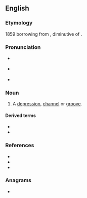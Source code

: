 ==English==
{{wp|dab=vallecula}}

===Etymology===
1859 borrowing from {{bor|en|LL.|vallecula||a little valley, glen, dell}}, diminutive of {{m|la|vallis||a valley, vale}}.

===Pronunciation===
* {{a|RP}} {{IPA|en|/vaˈlɛk.jʊl.ə/}}
* {{a|GA}} {{IPA|en|/væˈlɛk.jəl.ə/|/vəˈlɛk.jəl.ə/}}
* {{rhymes|en|ɛkjʊlə}}

===Noun===
{{en-noun|valleculae|+}}

# {{lb|en|anatomy|botany}} A [[depression]], [[channel]] or [[groove]].

====Derived terms====
* {{l|en|vallecular}}
* {{l|en|valleculate}}

===References===
* {{R:Lexico}}
* {{R:MWO}}
* {{cite-book|2004||chapter=vallecula|chapterurl=https://web.archive.org/web/20071128013848/http://www.mercksource.com/pp/us/cns/cns_hl_dorlands.jspzQzpgzEzzSzppdocszSzuszSzcommonzSzdorlandszSzdorlandzSzdmd_v_02zPzhtm#12843645|Dorland's Illustrated Medical Dictionary|publisher={{w|Saunders (imprint)|Saunders}}}}

===Anagrams===
* {{anagrams|en|a=aacellluv|call value}}